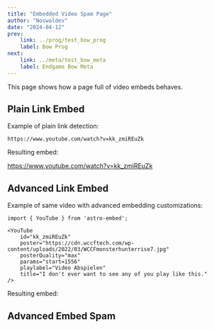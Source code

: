 ```yaml
---
title: "Embedded Video Spam Page"
author: "Noswaldev"
date: "2024-04-12"
prev:
    link: ../prog/test_bow_prog
    label: Bow Prog
next:
    link: ../meta/test_bow_meta
    label: Endgame Bow Meta
---
```


This page shows how a page full of video embeds behaves.

## Plain Link Embed

Example of plain link detection:

```
https://www.youtube.com/watch?v=kk_zmiREuZk
```

Resulting embed:

https://www.youtube.com/watch?v=kk_zmiREuZk

## Advanced Link Embed

Example of same video with advanced embedding customizations:

```
import { YouTube } from 'astro-embed';

<YouTube
    id="kk_zmiREuZk"
    poster="https://cdn.wccftech.com/wp-content/uploads/2022/03/WCCFmonsterhunterrise7.jpg"
    posterQuality="max"
    params="start=1556"
    playlabel="Video Abspielen"
    title="I don't ever want to see any of you play like this."
/>
```

Resulting embed:


<YouTube
    id="kk_zmiREuZk"
    poster="https://cdn.wccftech.com/wp-content/uploads/2022/03/WCCFmonsterhunterrise7.jpg"
    posterQuality="max"
    params="start=1556"
    playlabel="Video Abspielen"
    title="I don't ever want to see any of you play like this."
/>

## Advanced Embed Spam

<YouTube
    id="kk_zmiREuZk"
    poster="https://cdn.wccftech.com/wp-content/uploads/2022/03/WCCFmonsterhunterrise7.jpg"
    posterQuality="max"
    params="start=1556"
    playlabel="Video Abspielen"
    title="I don't ever want to see any of you play like this."
/>

<YouTube
    id="kk_zmiREuZk"
    poster="https://cdn.wccftech.com/wp-content/uploads/2022/03/WCCFmonsterhunterrise7.jpg"
    posterQuality="max"
    params="start=1556"
    playlabel="Video Abspielen"
    title="I don't ever want to see any of you play like this."
/>

<YouTube
    id="kk_zmiREuZk"
    poster="https://cdn.wccftech.com/wp-content/uploads/2022/03/WCCFmonsterhunterrise7.jpg"
    posterQuality="max"
    params="start=1556"
    playlabel="Video Abspielen"
    title="I don't ever want to see any of you play like this."
/>

<YouTube
    id="kk_zmiREuZk"
    poster="https://cdn.wccftech.com/wp-content/uploads/2022/03/WCCFmonsterhunterrise7.jpg"
    posterQuality="max"
    params="start=1556"
    playlabel="Video Abspielen"
    title="I don't ever want to see any of you play like this."
/>

<YouTube
    id="kk_zmiREuZk"
    poster="https://cdn.wccftech.com/wp-content/uploads/2022/03/WCCFmonsterhunterrise7.jpg"
    posterQuality="max"
    params="start=1556"
    playlabel="Video Abspielen"
    title="I don't ever want to see any of you play like this."
/>

<YouTube
    id="kk_zmiREuZk"
    poster="https://cdn.wccftech.com/wp-content/uploads/2022/03/WCCFmonsterhunterrise7.jpg"
    posterQuality="max"
    params="start=1556"
    playlabel="Video Abspielen"
    title="I don't ever want to see any of you play like this."
/>

<YouTube
    id="kk_zmiREuZk"
    poster="https://cdn.wccftech.com/wp-content/uploads/2022/03/WCCFmonsterhunterrise7.jpg"
    posterQuality="max"
    params="start=1556"
    playlabel="Video Abspielen"
    title="I don't ever want to see any of you play like this."
/>

<YouTube
    id="kk_zmiREuZk"
    poster="https://cdn.wccftech.com/wp-content/uploads/2022/03/WCCFmonsterhunterrise7.jpg"
    posterQuality="max"
    params="start=1556"
    playlabel="Video Abspielen"
    title="I don't ever want to see any of you play like this."
/>

<YouTube
    id="kk_zmiREuZk"
    poster="https://cdn.wccftech.com/wp-content/uploads/2022/03/WCCFmonsterhunterrise7.jpg"
    posterQuality="max"
    params="start=1556"
    playlabel="Video Abspielen"
    title="I don't ever want to see any of you play like this."
/>

<YouTube
    id="kk_zmiREuZk"
    poster="https://cdn.wccftech.com/wp-content/uploads/2022/03/WCCFmonsterhunterrise7.jpg"
    posterQuality="max"
    params="start=1556"
    playlabel="Video Abspielen"
    title="I don't ever want to see any of you play like this."
/>

